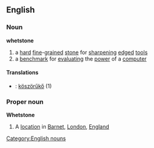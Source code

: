==English==
===Noun===
{{wikipedia}}
'''whetstone'''
#a [[hard]] [[fine]]-[[grain]]ed [[stone]] for [[sharpening]] [[edged]] [[tool]]s
#a [[benchmark]] for [[evaluating]] the [[power]] of a [[computer]]
====Translations====
*{{hu}}: [[köszörűkő]] (1)
===Proper noun===
'''Whetstone'''
#A [[location]] in [[Barnet]], [[London]], [[England]]
[[Category:English nouns]]